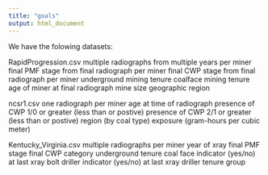 ```yaml
---
title: "goals"
output: html_document
---
```

We have the folowing datasets:

RapidProgression.csv
  multiple radiographs from multiple years per miner
  final PMF stage from final radiograph per miner
  final CWP stage from final radiograph per miner
  underground mining tenure
  coalface mining tenure
  age of miner at final radiograph
  mine size 
  geographic region
  
ncsr1.csv
  one radiograph per miner
  age at time of radiograph
  presence of CWP 1/0 or greater (less than or postive)
  presence of CWP 2/1 or greater (less than or postive)
  region (by coal type)
  exposure (gram-hours per cubic meter)
  
Kentucky_Virginia.csv
  multiple radiographs per miner
  year of xray
  final PMF stage
  final CWP category 
  underground tenure 
  coal face indicator (yes/no) at last xray
  bolt driller indicator (yes/no) at last xray
  driller tenure group
  